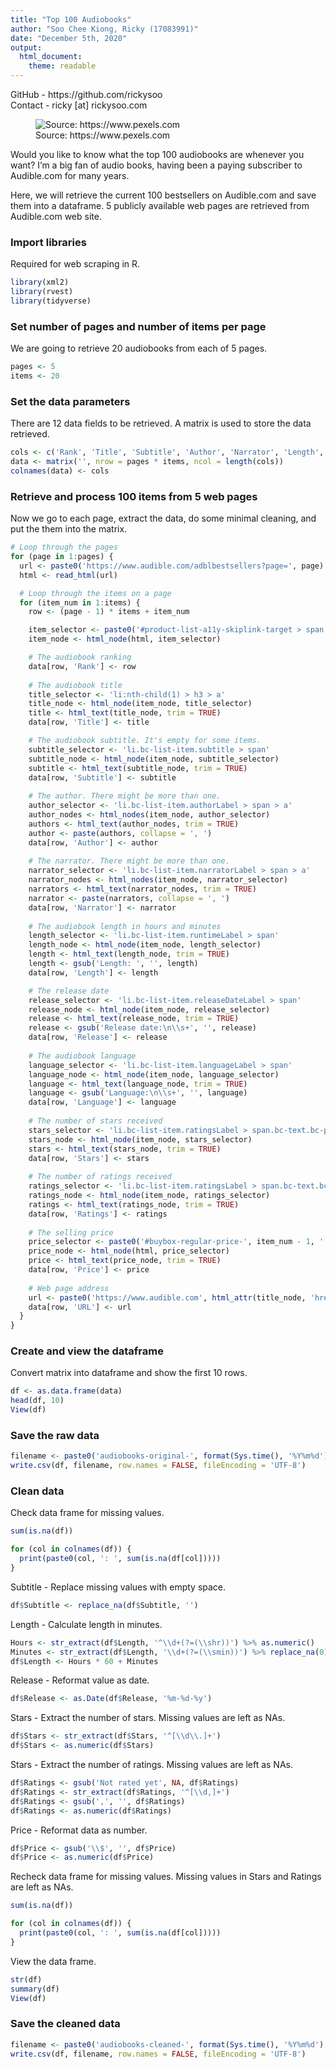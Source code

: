 ---
title: "Top 100 Audiobooks"
author: "Soo Chee Kiong, Ricky (17083991)"
date: "December 5th, 2020"
output:
  html_document:
    theme: readable
---

GitHub - https://github.com/rickysoo  
Contact - ricky [at] rickysoo.com

![Source: https://www.pexels.com](audiobooks.jpg)

Would you like to know what the top 100 audiobooks are whenever you want? I'm a big fan of audio books, having been a paying subscriber to Audible.com for many years.

Here, we will retrieve the current 100 bestsellers on Audible.com and save them into a dataframe. 5 publicly available web pages are retrieved from Audible.com web site.

### Import libraries

Required for web scraping in R.

```{r}
library(xml2)
library(rvest)
library(tidyverse)
```

### Set number of pages and number of items per page

We are going to retrieve 20 audiobooks from each of 5 pages.

```{r}
pages <- 5
items <- 20
```

### Set the data parameters

There are 12 data fields to be retrieved. A matrix is used to store the data retrieved.

```{r}
cols <- c('Rank', 'Title', 'Subtitle', 'Author', 'Narrator', 'Length', 'Release', 'Language', 'Stars', 'Ratings', 'Price', 'URL')
data <- matrix('', nrow = pages * items, ncol = length(cols))
colnames(data) <- cols
```

### Retrieve and process 100 items from 5 web pages

Now we go to each page, extract the data, do some minimal cleaning, and put the them into the matrix.

```{r}
# Loop through the pages
for (page in 1:pages) {
  url <- paste0('https://www.audible.com/adblbestsellers?page=', page)
  html <- read_html(url)

  # Loop through the items on a page
  for (item_num in 1:items) {
    row <- (page - 1) * items + item_num

    item_selector <- paste0('#product-list-a11y-skiplink-target > span > ul > div > li:nth-child(', item_num, ') > div > div.bc-col-responsive.bc-spacing-top-none.bc-col-8 > div > div.bc-col-responsive.bc-col-6 > div > div > span > ul')
    item_node <- html_node(html, item_selector)

    # The audiobook ranking
    data[row, 'Rank'] <- row
    
    # The audiobook title
    title_selector <- 'li:nth-child(1) > h3 > a'
    title_node <- html_node(item_node, title_selector)
    title <- html_text(title_node, trim = TRUE)
    data[row, 'Title'] <- title

    # The audiobook subtitle. It's empty for some items.
    subtitle_selector <- 'li.bc-list-item.subtitle > span'
    subtitle_node <- html_node(item_node, subtitle_selector)
    subtitle <- html_text(subtitle_node, trim = TRUE)
    data[row, 'Subtitle'] <- subtitle
    
    # The author. There might be more than one.
    author_selector <- 'li.bc-list-item.authorLabel > span > a'
    author_nodes <- html_nodes(item_node, author_selector)
    authors <- html_text(author_nodes, trim = TRUE)
    author <- paste(authors, collapse = ', ')
    data[row, 'Author'] <- author
    
    # The narrator. There might be more than one.
    narrator_selector <- 'li.bc-list-item.narratorLabel > span > a'
    narrator_nodes <- html_nodes(item_node, narrator_selector)
    narrators <- html_text(narrator_nodes, trim = TRUE)
    narrator <- paste(narrators, collapse = ', ')
    data[row, 'Narrator'] <- narrator
    
    # The audiobook length in hours and minutes
    length_selector <- 'li.bc-list-item.runtimeLabel > span'
    length_node <- html_node(item_node, length_selector)
    length <- html_text(length_node, trim = TRUE)
    length <- gsub('Length: ', '', length)
    data[row, 'Length'] <- length

    # The release date    
    release_selector <- 'li.bc-list-item.releaseDateLabel > span'
    release_node <- html_node(item_node, release_selector)
    release <- html_text(release_node, trim = TRUE)
    release <- gsub('Release date:\n\\s+', '', release)
    data[row, 'Release'] <- release
    
    # The audiobook language
    language_selector <- 'li.bc-list-item.languageLabel > span'
    language_node <- html_node(item_node, language_selector)
    language <- html_text(language_node, trim = TRUE)
    language <- gsub('Language:\n\\s+', '', language)
    data[row, 'Language'] <- language
    
    # The number of stars received
    stars_selector <- 'li.bc-list-item.ratingsLabel > span.bc-text.bc-pub-offscreen'
    stars_node <- html_node(item_node, stars_selector)
    stars <- html_text(stars_node, trim = TRUE)
    data[row, 'Stars'] <- stars
    
    # The number of ratings received
    ratings_selector <- 'li.bc-list-item.ratingsLabel > span.bc-text.bc-size-small.bc-color-secondary'
    ratings_node <- html_node(item_node, ratings_selector)
    ratings <- html_text(ratings_node, trim = TRUE)
    data[row, 'Ratings'] <- ratings
    
    # The selling price
    price_selector <- paste0('#buybox-regular-price-', item_num - 1, ' > span:nth-child(2)')
    price_node <- html_node(html, price_selector)
    price <- html_text(price_node, trim = TRUE)
    data[row, 'Price'] <- price
    
    # Web page address
    url <- paste0('https://www.audible.com', html_attr(title_node, 'href'))
    data[row, 'URL'] <- url
  }
}
```

### Create and view the dataframe

Convert matrix into dataframe and show the first 10 rows.

```{r}
df <- as.data.frame(data)
head(df, 10)
View(df)
```

### Save the raw data

```{r}
filename <- paste0('audiobooks-original-', format(Sys.time(), '%Y%m%d'), '.csv')
write.csv(df, filename, row.names = FALSE, fileEncoding = 'UTF-8')
```

### Clean data

Check data frame for missing values.

```{r}
sum(is.na(df))

for (col in colnames(df)) {
  print(paste0(col, ': ', sum(is.na(df[col]))))
}
```

Subtitle - Replace missing values with empty space.

```{r}
df$Subtitle <- replace_na(df$Subtitle, '')
```

Length - Calculate length in minutes.

```{r}
Hours <- str_extract(df$Length, '^\\d+(?=(\\shr))') %>% as.numeric()
Minutes <- str_extract(df$Length, '\\d+(?=(\\smin))') %>% replace_na(0) %>% as.numeric()
df$Length <- Hours * 60 + Minutes
```

Release - Reformat value as date.

```{r}
df$Release <- as.Date(df$Release, '%m-%d-%y')
```

Stars - Extract the number of stars. Missing values are left as NAs.

```{r}
df$Stars <- str_extract(df$Stars, '^[\\d\\.]+')
df$Stars <- as.numeric(df$Stars)
```

Stars - Extract the number of ratings. Missing values are left as NAs.

```{r}
df$Ratings <- gsub('Not rated yet', NA, df$Ratings)
df$Ratings <- str_extract(df$Ratings, '^[\\d,]+')
df$Ratings <- gsub(',', '', df$Ratings)
df$Ratings <- as.numeric(df$Ratings)
```

Price - Reformat data as number.

```{r}
df$Price <- gsub('\\$', '', df$Price)
df$Price <- as.numeric(df$Price)
```

Recheck data frame for missing values. Missing values in Stars and Ratings are left as NAs.

```{r}
sum(is.na(df))

for (col in colnames(df)) {
  print(paste0(col, ': ', sum(is.na(df[col]))))
}
```

View the data frame.

```{r}
str(df)
summary(df)
View(df)
```

### Save the cleaned data

```{r}
filename <- paste0('audiobooks-cleaned-', format(Sys.time(), '%Y%m%d'), '.csv')
write.csv(df, filename, row.names = FALSE, fileEncoding = 'UTF-8')
```
